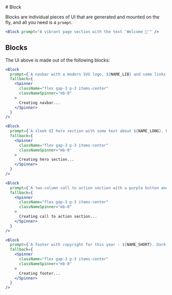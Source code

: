 
<Prose className="mb-6">
# Block

Blocks are individual pieces of UI that are generated and mounted on the fly, and all you need is a `prompt`.

```jsx
<Block prompt="A vibrant page section with the text 'Welcome 👋'" />
```

</Prose>

<Blocks />

<Prose className="mt-6">

## Blocks

The UI above is made out of the following blocks:

```jsx
<Block
  prompt={`A navbar with a modern SVG logo, ${NAME_LIB} and some links. Dark bg, light text.`}
  fallback={
    <Spinner
      className="flex gap-3 p-3 items-center"
      classNameSpinner="mb-0"
    >
      Creating navbar...
    </Spinner>
  }
/>
```

```jsx
<Block
  prompt={`A sleek UI hero section with some text about ${NAME_LONG}. Dark bg, light text.`}
  fallback={
    <Spinner
      className="flex gap-3 p-3 items-center"
      classNameSpinner="mb-0"
    >
      Creating hero section...
    </Spinner>
  }
/>
```

```jsx
<Block
  prompt={`A two-column call to action section with a purple button and some text listing some features of ${NAME_LONG} in one column, and a photo from Unsplash in the other column. Dark bg, light text.`}
  fallback={
    <Spinner
      className="flex gap-3 p-3 items-center"
      classNameSpinner="mb-0"
    >
      Creating call to action section...
    </Spinner>
  }
/>
```

```jsx
<Block
  prompt={`A footer with copyright for this year - ${NAME_SHORT}. Dark bg, light text.`}
  fallback={
    <Spinner
      className="flex gap-3 p-3 items-center"
      classNameSpinner="mb-0"
    >
      Creating footer...
    </Spinner>
  }
/>
```

</Prose>

